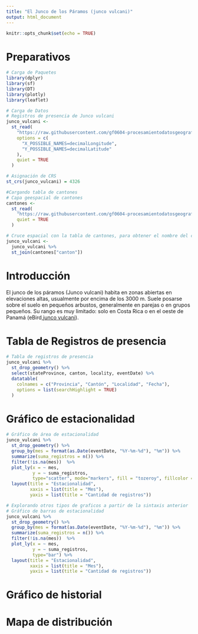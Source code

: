 ```yaml
---
title: "El Junco de los Páramos (junco vulcani)"
output: html_document
---
```


```r
knitr::opts_chunk$set(echo = TRUE)
```

# Preparativos
```r
# Carga de Paquetes
library(dplyr)
library(sf)
library(DT)
library(plotly)
library(leaflet)
```

```r
# Carga de Datos
# Registros de presencia de Junco vulcani
junco_vulcani <-
  st_read(
    "https://raw.githubusercontent.com/gf0604-procesamientodatosgeograficos/2021i-datos/main/gbif/junco_vulcani-cr-registros.csv",
    options = c(
      "X_POSSIBLE_NAMES=decimalLongitude",
      "Y_POSSIBLE_NAMES=decimalLatitude"
    ),
    quiet = TRUE
  )

# Asignación de CRS
st_crs(junco_vulcani) = 4326

#Cargando tabla de cantones
# Capa geespacial de cantones
cantones <-
  st_read(
    "https://raw.githubusercontent.com/gf0604-procesamientodatosgeograficos/2021i-datos/main/ign/delimitacion-territorial-administrativa/cr_cantones_simp_wgs84.geojson",
    quiet = TRUE
  )
```

```r
# Cruce espacial con la tabla de cantones, para obtener el nombre del cantón
junco_vulcani <- 
  junco_vulcani %>%
  st_join(cantones["canton"])
```


# Introducción
El junco de los páramos (Junco vulcani) habita en zonas abiertas en elevaciones altas, usualmente por encima de los 3000 m. Suele posarse sobre el suelo en pequeños arbustos, generalmente en parejas o en grupos pequeños. Su rango es muy limitado: solo en Costa Rica o en el oeste de Panamá (eBird,[junco vulcani](https://ebird.org/species/voljun1)).

# Tabla de Registros de presencia
```r
# Tabla de registros de presencia
junco_vulcani %>%
  st_drop_geometry() %>%
  select(stateProvince, canton, locality, eventDate) %>%
  datatable(
    colnames = c("Provincia", "Cantón", "Localidad", "Fecha"),
    options = list(searchHighlight = TRUE)
  )
```


# Gráfico de estacionalidad
```r
# Gráfico de área de estacionalidad
junco_vulcani %>%
  st_drop_geometry() %>%
  group_by(mes = format(as.Date(eventDate, "%Y-%m-%d"), "%m")) %>%
  summarize(suma_registros = n()) %>%
  filter(!is.na(mes))  %>%
  plot_ly(x = ~ mes,
          y = ~ suma_registros,
          type="scatter", mode="markers", fill = "tozeroy", fillcolor = "green") %>%
  layout(title = "Estacionalidad",
         xaxis = list(title = "Mes"),
         yaxis = list(title = "Cantidad de registros"))
```

```r
# Explorando otros tipos de graficos a partir de la sintaxis anterior
# Gráfico de barras de estacionalidad
junco_vulcani %>%
  st_drop_geometry() %>%
  group_by(mes = format(as.Date(eventDate, "%Y-%m-%d"), "%m")) %>%
  summarize(suma_registros = n()) %>%
  filter(!is.na(mes))  %>%
  plot_ly(x = ~ mes,
          y = ~ suma_registros,
          type="bar") %>%
  layout(title = "Estacionalidad",
         xaxis = list(title = "Mes"),
         yaxis = list(title = "Cantidad de registros"))
```


# Gráfico de historial

# Mapa de distribución










